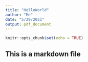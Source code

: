 ```yaml
---
title: "HelloWorld"
author: "Me"
date: "5/29/2021"
output: pdf_document
---
```


```r
knitr::opts_chunk$set(echo = TRUE)
```
## This is a markdown file

